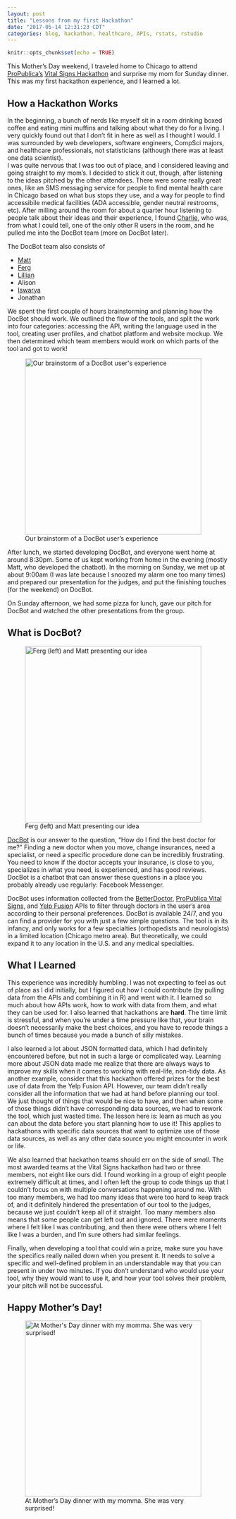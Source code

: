 ```yaml
---
layout: post
title: "Lessons from my first Hackathon"
date: "2017-05-14 12:31:23 CDT"
categories: blog, hackathon, healthcare, APIs, rstats, rstudio
---
```


```r
knitr::opts_chunk$set(echo = TRUE)
```

This Mother's Day weekend, I traveled home to Chicago to attend [ProPublica's](https://www.propublica.org/) [Vital Signs Hackathon](https://www.propublica.org/atpropublica/item/propublica-is-hosting-a-chicago-hackathon-to-design-innovative-new-health-c) and surprise my mom for Sunday dinner. This was my first hackathon experience, and I learned a lot.

## How a Hackathon Works

In the beginning, a bunch of nerds like myself sit in a room drinking boxed coffee and eating mini muffins and talking about what they do for a living. I very quickly found out that I don't fit in here as well as I thought I would. I was surrounded by web developers, software engineers, CompSci majors, and healthcare professionals, not statisticians (although there was at least one data scientist).  
I was quite nervous that I was too out of place, and I considered leaving and going straight to my mom's. I decided to stick it out, though, after listening to the ideas pitched by the other attendees. There were some really great ones, like an SMS messaging service for people to find mental health care in Chicago based on what bus stops they use, and a way for people to find accessibile medical facilities (ADA accessible, gender neutral restrooms, etc). After milling around the room for about a quarter hour listening to people talk about their ideas and their experience, I found [Charlie](https://www.linkedin.com/in/charles-arthur/), who was, from what I could tell, one of the only other R users in the room, and he pulled me into the DocBot team (more on DocBot later).

The DocBot team also consists of 

- [Matt](https://www.linkedin.com/in/mbogen)
- [Ferg](https://www.linkedin.com/in/feargalwalsh/) 
- [Lillian](https://www.linkedin.com/in/lilian-huang-91504413b/)
- Alison 
- [Iswarya](https://www.linkedin.com/in/iswarya-srinivasan-492a86b1/)
- Jonathan

We spent the first couple of hours brainstorming and planning how the DocBot should work. We outlined the flow of the tools, and split the work into four categories: accessing the API, writing the language used in the tool, creating user profiles, and chatbot platform and website mockup. We then determined which team members would work on which parts of the tool and got to work! 

<figure>
  <img src="../static/img/VitalIdeas.jpg" alt="Our brainstorm of a DocBot user's experience" style="width:400px;">
  <figcaption>Our brainstorm of a DocBot user's experience</figcaption>
</figure>


After lunch, we started developing DocBot, and everyone went home at around 8:30pm. Some of us kept working from home in the evening (mostly Matt, who developed the chatbot). In the morning on Sunday, we met up at about 9:00am (I was late because I snoozed my alarm one too many times) and prepared our presentation for the judges, and put the finishing touches (for the weekend) on DocBot.

On Sunday afternoon, we had some pizza for lunch, gave our pitch for DocBot and watched the other presentations from the group. 

## What is DocBot?

<figure>
  <img src="../static/img/VitalPres.jpg" alt="Ferg (left) and Matt presenting our idea" style="width:400px;">
  <figcaption>Ferg (left) and Matt presenting our idea</figcaption>
</figure>

[DocBot](https://www.facebook.com/DocBot-661289917402677) is our answer to the question, "How do I find the best doctor for me?" Finding a new doctor when you move, change insurances, need a specialist, or need a specific procedure done can be incredibly frustrating. You need to know if the doctor accepts your insurance, is close to you, specializes in what you need, is experienced, and has good reviews. DocBot is a chatbot that can answer these questions in a place you probably already use regularly: Facebook Messenger. 

DocBot uses information collected from the [BetterDoctor](https://developer.betterdoctor.com/), [ProPublica Vital Signs](https://projects.propublica.org/api-docs/vital-signs/api/), and [Yelp Fusion](https://www.yelp.com/developers/) APIs to filter through doctors in the user's area according to their personal preferences. DocBot is available 24/7, and you can find a provider for you with just a few simple questions. The tool is in its infancy, and only works for a few specialties (orthopedists and neurologists) in a limited location (Chicago metro area). But theoretically, we could expand it to any location in the U.S. and any medical specialties. 

## What I Learned

This experience was incredibly humbling. I was not expecting to feel as out of place as I did initially, but I figured out how I could contribute (by pulling data from the APIs and combining it in R) and went with it. I learned so much about how APIs work, how to work with data from them, and what they can be used for. I also learned that hackathons are **hard**. The time limit is stressful, and when you're under a time pressure like that, your brain doesn't necessarily make the best choices, and you have to recode things a bunch of times because you made a bunch of silly mistakes. 

I also learned a lot about JSON formatted data, which I had definitely encountered before, but not in such a large or complicated way. Learning more about JSON data made me realize that there are always ways to improve my skills when it comes to working with real-life, non-tidy data. As another example, consider that this hackathon offered prizes for the best use of data from the Yelp Fusion API. However, our team didn't really consider all the information that we had at hand before planning our tool. We just thought of things that would be nice to have, and then when some of those things didn't have corresponding data sources, we had to rework the tool, which just wasted time. The lesson here is: learn as much as you can about the data before you start planning how to use it! This applies to hackathons with specific data sources that want to optimize use of those data sources, as well as any other data source you might encounter in work or life. 

We also learned that hackathon teams should err on the side of *small*. The most awarded teams at the Vital Signs hackathon had two or three members, not eight like ours did. I found working in a group of eight people extremely difficult at times, and I often left the group to code things up that I couldn't focus on with multiple conversations happening around me. With too many members, we had too many ideas that were too hard to keep track of, and it definitely hindered the presentation of our tool to the judges, because we just couldn't keep all of it straight. Too many members also means that some people can get left out and ignored. There were moments where I felt like I was contributing, and then there were others where I felt like I was a burden, and I'm sure others had similar feelings. 

Finally, when developing a tool that could win a prize, make sure you have the specifics really nailed down when you present it. It needs to solve a specific and well-defined problem in an understandable way that you can present in under two minutes. If you don't understand who would use your tool, why they would want to use it, and how your tool solves their problem, your pitch will not be successful. 

## Happy Mother's Day!

<figure>
  <img src="../static/img/momma.jpg" alt="At Mother's Day dinner with my momma. She was very surprised!" style="width:400px;">
  <figcaption>At Mother's Day dinner with my momma. She was very surprised!</figcaption>
</figure>




